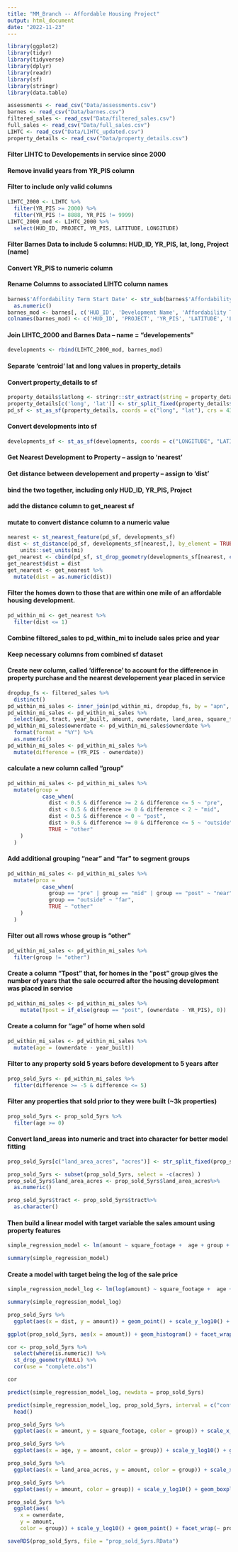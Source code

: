 ```yaml
---
title: "MM_Branch -- Affordable Housing Project"
output: html_document
date: "2022-11-23"
---
```


```r
library(ggplot2)
library(tidyr)
library(tidyverse)
library(dplyr)
library(readr)
library(sf)
library(stringr)
library(data.table)
```


```r
assessments <- read_csv("Data/assessments.csv")
barnes <- read_csv("Data/barnes.csv")
filtered_sales <- read_csv("Data/filtered_sales.csv")
full_sales <- read_csv("Data/full_sales.csv")
LIHTC <- read_csv("Data/LIHTC_updated.csv")
property_details <- read_csv("Data/property_details.csv")
```
#### Filter LIHTC to Developements in service since 2000
#### Remove invalid years from YR_PIS column
#### Filter to include only valid columns

```r
LIHTC_2000 <- LIHTC %>% 
  filter(YR_PIS >= 2000) %>% 
  filter(YR_PIS != 8888, YR_PIS != 9999)
LIHTC_2000_mod <- LIHTC_2000 %>% 
  select(HUD_ID, PROJECT, YR_PIS, LATITUDE, LONGITUDE)
```
#### Filter Barnes Data to include 5 columns: HUD_ID, YR_PIS, lat, long, Project (name)
#### Convert YR_PIS to numeric column
#### Rename Columns to associated LIHTC column names
```r
barnes$'Affordability Term Start Date' <- str_sub(barnes$'Affordability Term Start Date', start=-4, end=-1) %>%
  as.numeric()
barnes_mod <- barnes[, c('HUD_ID', 'Development Name', 'Affordability Term Start Date', 'lat', 'lng')]
colnames(barnes_mod) <- c('HUD_ID', 'PROJECT', 'YR_PIS', 'LATITUDE', 'LONGITUDE')
```
#### Join LIHTC_2000 and Barnes Data -- name = "developements"

```r
developments <- rbind(LIHTC_2000_mod, barnes_mod)
```

#### Separate 'centroid' lat and long values in property_details
#### Convert property_details to sf
```r
property_details$latlong <- stringr::str_extract(string = property_details$centroid, pattern = "(?<=\\().*(?=\\))")
property_details[c('long', 'lat')] <- str_split_fixed(property_details$latlong,',', 2)
pd_sf <- st_as_sf(property_details, coords = c("long", "lat"), crs = 4326)
```

#### Convert developments into sf 
```r
developments_sf <- st_as_sf(developments, coords = c("LONGITUDE", "LATITUDE"), crs = 4326)
```

#### Get Nearest Development to Property -- assign to 'nearest'
#### Get distance between developement and property -- assign to 'dist'
#### bind the two together, including only HUD_ID, YR_PIS, Project
#### add the distance column to get_nearest sf
#### mutate to convert distance column to a numeric value
```r
nearest <- st_nearest_feature(pd_sf, developments_sf)
dist <- st_distance(pd_sf, developments_sf[nearest,], by_element = TRUE) %>%
    units::set_units(mi)
get_nearest <- cbind(pd_sf, st_drop_geometry(developments_sf[nearest, c("HUD_ID", "YR_PIS", "PROJECT")]))
get_nearest$dist = dist
get_nearest <- get_nearest %>% 
  mutate(dist = as.numeric(dist))
```

#### Filter the homes down to those that are within one mile of an affordable housing development.
```r
pd_within_mi <- get_nearest %>% 
  filter(dist <= 1)
```

#### Combine filtered_sales to pd_within_mi to include sales price and year
#### Keep necessary columns from combined sf dataset
#### Create new column, called 'difference' to account for the difference in property purchase and the nearest developement year placed in service
```r
dropdup_fs <- filtered_sales %>%
  distinct()
pd_within_mi_sales <- inner_join(pd_within_mi, dropdup_fs, by = "apn", copy = FALSE, suffix = c(".pd_within_mi", ".dropdup_fs"))
pd_within_mi_sales <- pd_within_mi_sales %>% 
  select(apn, tract, year_built, amount, ownerdate, land_area, square_footage, story_height, building_condition, number_of_rooms, number_of_beds, number_of_baths, number_of_half_bath, number_of_fixtures, PROJECT, HUD_ID, dist, YR_PIS, geometry)
pd_within_mi_sales$ownerdate <- pd_within_mi_sales$ownerdate %>% 
  format(format = "%Y") %>% 
  as.numeric()
pd_within_mi_sales <- pd_within_mi_sales %>% 
  mutate(difference = (YR_PIS - ownerdate))
```

#### calculate a new column called "group"
```r
pd_within_mi_sales <- pd_within_mi_sales %>%
  mutate(group = 
           case_when(
             dist < 0.5 & difference >= 2 & difference <= 5 ~ "pre",
             dist < 0.5 & difference >= 0 & difference < 2 ~ "mid",
             dist < 0.5 & difference < 0 ~ "post",
             dist > 0.5 & difference >= 0 & difference <= 5 ~ "outside",
             TRUE ~ "other"
    )
  )
```

#### Add additional grouping "near" and "far" to segment groups
```r
pd_within_mi_sales <- pd_within_mi_sales %>%
  mutate(prox = 
           case_when(
             group == "pre" | group == "mid" | group == "post" ~ "near",
             group == "outside" ~ "far",
             TRUE ~ "other"
    )
  )
```

#### Filter out all rows whose group is "other"
```r
pd_within_mi_sales <- pd_within_mi_sales %>% 
  filter(group != "other")
```

#### Create a column "Tpost" that, for homes in the "post" group gives the number of years that the sale occurred after the housing development was placed in service
```r
pd_within_mi_sales <- pd_within_mi_sales %>%
    mutate(Tpost = if_else(group == "post", (ownerdate - YR_PIS), 0))
```

#### Create a column for "age" of home when sold
```r
pd_within_mi_sales <- pd_within_mi_sales %>% 
  mutate(age = (ownerdate - year_built))

```

#### Filter to any property sold 5 years before development to 5 years after
```r
prop_sold_5yrs <- pd_within_mi_sales %>% 
  filter(difference >= -5 & difference <= 5)
```

#### Filter any properties that sold prior to they were built (~3k properties)
```r
prop_sold_5yrs <- prop_sold_5yrs %>% 
  filter(age >= 0)
```

#### Convert land_areas into numeric and tract into character for better model fitting
```r
prop_sold_5yrs[c("land_area_acres", "acres")] <- str_split_fixed(prop_sold_5yrs$land_area,' ', 2)

prop_sold_5yrs <- subset(prop_sold_5yrs, select = -c(acres) )
prop_sold_5yrs$land_area_acres <- prop_sold_5yrs$land_area_acres%>%
  as.numeric()

prop_sold_5yrs$tract <- prop_sold_5yrs$tract%>%
  as.character()
```

#### Then build a linear model with target variable the sales amount using property features
```r
simple_regression_model <- lm(amount ~ square_footage +  age + group + ownerdate + tract + land_area_acres, data = prop_sold_5yrs)

summary(simple_regression_model)
```


#### Create a model with target being the log of the sale price
```r
simple_regression_model_log <- lm(log(amount) ~ square_footage +  age + group + ownerdate + tract + land_area_acres, data = prop_sold_5yrs)

summary(simple_regression_model_log)
```

```r
prop_sold_5yrs %>% 
  ggplot(aes(x = dist, y = amount)) + geom_point() + scale_y_log10() + facet_wrap(~ group)
```

```r
ggplot(prop_sold_5yrs, aes(x = amount)) + geom_histogram() + facet_wrap(~ group)
```


```r
cor <- prop_sold_5yrs %>% 
  select(where(is.numeric)) %>% 
  st_drop_geometry(NULL) %>% 
  cor(use = "complete.obs")

cor
```

```r
predict(simple_regression_model_log, newdata = prop_sold_5yrs)
```


```r
predict(simple_regression_model_log, prop_sold_5yrs, interval = c("confidence"), level = 0.95) %>% 
  head()
```

```r
prop_sold_5yrs %>% 
  ggplot(aes(x = amount, y = square_footage, color = group)) + scale_x_log10() + scale_y_log10() + geom_point() + facet_wrap(~ group)
```
```r
prop_sold_5yrs %>% 
  ggplot(aes(x = age, y = amount, color = group)) + scale_y_log10() + geom_point() + facet_wrap(~ group)
```

```r
prop_sold_5yrs %>% 
  ggplot(aes(x = land_area_acres, y = amount, color = group)) + scale_x_log10() + scale_y_log10() + geom_point() + facet_wrap(~ group)
```

```r
prop_sold_5yrs %>% 
  ggplot(aes(y = amount, color = group)) + scale_y_log10() + geom_boxplot() + facet_wrap(~ prox)
```

```r
prop_sold_5yrs %>%
  ggplot(aes(
    x = ownerdate, 
    y = amount, 
    color = group)) + scale_y_log10() + geom_point() + facet_wrap(~ prox)
```
```r
saveRDS(prop_sold_5yrs, file = "prop_sold_5yrs.RData")
```

